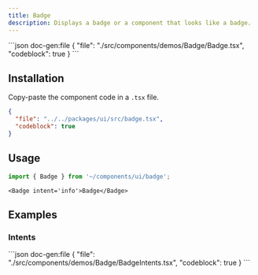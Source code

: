 ```yaml
---
title: Badge
description: Displays a badge or a component that looks like a badge.
---
```


<ComponentPreview name='badge'>
```json doc-gen:file
{
  "file": "./src/components/demos/Badge/Badge.tsx",
  "codeblock": true
}
```
</ComponentPreview>


## Installation

Copy-paste the component code in a `.tsx` file.

<div className='not-prose [&_figure]:max-h-[320px] [&_figure]:overflow-y-auto'>

```json doc-gen:file
{
  "file": "../../packages/ui/src/badge.tsx",
  "codeblock": true
}
```

</div>

## Usage

```ts
import { Badge } from '~/components/ui/badge';
```

```tsx
<Badge intent='info'>Badge</Badge>
```

## Examples

### Intents

<ComponentPreview name='badge-intents'>
```json doc-gen:file
{
  "file": "./src/components/demos/Badge/BadgeIntents.tsx",
  "codeblock": true
}
```
</ComponentPreview>
